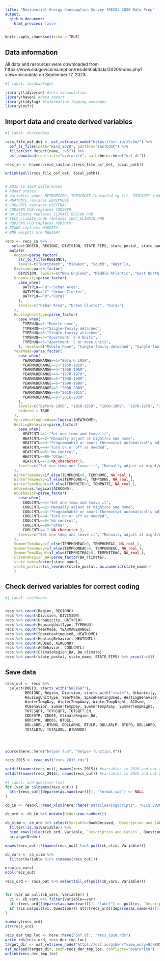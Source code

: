 ```yaml
---
title: "Residential Energy Consumption Survey (RECS) 2020 Data Prep"
output: 
  github_document:
    html_preview: false
---
```


```r
knitr::opts_chunk$set(echo = TRUE)
```

## Data information

All data and resources were downloaded from https://www.eia.gov/consumption/residential/data/2020/index.php?view=microdata on September 17, 2023.

```r
#| label: loadpackages

library(tidyverse) #data manipulation
library(haven) #data import
library(tidylog) #informative logging messages
library(osfr)
```

## Import data and create derived variables

```r
#| label: derivedata

recs_file_osf_det <- osf_retrieve_node("https://osf.io/z5c3m/") %>%
  osf_ls_files(path="RECS_2020", pattern="sas7bdat") %>%
  filter(str_detect(name, "v5")) %>%
  osf_download(conflicts="overwrite", path=here::here("osf_dl"))

recs_in <- haven::read_sas(pull(recs_file_osf_det, local_path))

unlink(pull(recs_file_osf_det, local_path))


# 2015 to 2020 differences
# Added states!
# Variables gone: METROMICRO, TOTUCSQFT (uncooled sq ft), TOTUSQFT (unheated sq ft), CDD80, HDD50, GNDHDD65, PELLETBTU
# HEATCNTL replaces EQUIPMUSE
# COOLCNTL replaces USECENAC
# CDD30YR_PUB replaces CDD30YR
# BA_climate replaces CLIMATE_REGION_PUB 
# IECC_climate_code replaces IECC_CLIMATE_PUB
# HDD30YR_PUB replaces HDD30YR
# BTUWD replaces WOODBTU
# BRR weights are NWEIGHT

recs <- recs_in %>%
   select(DOEID, REGIONC, DIVISION, STATE_FIPS, state_postal, state_name, UATYP10, TYPEHUQ, YEARMADERANGE, HEATHOME, HEATCNTL, TEMPHOME, TEMPGONE, TEMPNITE, AIRCOND, COOLCNTL, TEMPHOMEAC, TEMPGONEAC, TEMPNITEAC, TOTCSQFT, TOTHSQFT, TOTSQFT_EN, NWEIGHT, starts_with("NWEIGHT"), CDD30YR=CDD30YR_PUB, CDD65, BA_climate, IECC_climate_code, HDD30YR=HDD30YR_PUB, HDD65, BTUEL, DOLLAREL, BTUNG, DOLLARNG, BTULP, DOLLARLP, BTUFO, DOLLARFO, TOTALBTU, TOTALDOL, BTUWOOD=BTUWD) %>%
  mutate(
    Region=parse_factor(
      str_to_title(REGIONC),
      levels=c("Northeast", "Midwest", "South", "West")),
    Division=parse_factor(
      DIVISION, levels=c("New England", "Middle Atlantic", "East North Central", "West North Central", "South Atlantic", "East South Central", "West South Central", "Mountain North", "Mountain South", "Pacific")),
    Urbanicity=parse_factor(
      case_when(
        UATYP10=="U"~"Urban Area",
        UATYP10=="C"~"Urban Cluster",
        UATYP10=="R"~"Rural"
      ),
      levels=c("Urban Area", "Urban Cluster", "Rural")
    ),
    HousingUnitType=parse_factor(
      case_when(
        TYPEHUQ==1~"Mobile home",
        TYPEHUQ==2~"Single-family detached",
        TYPEHUQ==3~"Single-family attached",
        TYPEHUQ==4~"Apartment: 2-4 Units",
        TYPEHUQ==5~"Apartment: 5 or more units",
      ), levels=c("Mobile home", "Single-family detached", "Single-family attached", "Apartment: 2-4 Units", "Apartment: 5 or more units")),
    YearMade=parse_factor(
      case_when(
        YEARMADERANGE==1~"Before 1950",
        YEARMADERANGE==2~"1950-1959",
        YEARMADERANGE==3~"1960-1969",
        YEARMADERANGE==4~"1970-1979",
        YEARMADERANGE==5~"1980-1989",
        YEARMADERANGE==6~"1990-1999",
        YEARMADERANGE==7~"2000-2009",
        YEARMADERANGE==8~"2010-2015",
        YEARMADERANGE==9~"2016-2020"
      ),
      levels=c("Before 1950", "1950-1959", "1960-1969", "1970-1979", "1980-1989", "1990-1999", "2000-2009", "2010-2015", "2016-2020"),
      ordered = TRUE
    ),
    SpaceHeatingUsed=as.logical(HEATHOME),
    HeatingBehavior=parse_factor(
      case_when(
        HEATCNTL==1~"Set one temp and leave it",
        HEATCNTL==2~"Manually adjust at night/no one home",
        HEATCNTL==3~"Programmable or smart thermostat automatically adjusts the temperature",
        HEATCNTL==4~"Turn on or off as needed",
        HEATCNTL==5~"No control",
        HEATCNTL==99~"Other",
        HEATCNTL==-2~NA_character_),
      levels=c("Set one temp and leave it", "Manually adjust at night/no one home", "Programmable or smart thermostat automatically adjusts the temperature", "Turn on or off as needed", "No control", "Other")
    ),
    WinterTempDay=if_else(TEMPHOME>0, TEMPHOME, NA_real_),
    WinterTempAway=if_else(TEMPGONE>0, TEMPGONE, NA_real_),
    WinterTempNight=if_else(TEMPNITE>0, TEMPNITE, NA_real_),
    ACUsed=as.logical(AIRCOND),
    ACBehavior=parse_factor(
      case_when(
        COOLCNTL==1~"Set one temp and leave it",
        COOLCNTL==2~"Manually adjust at night/no one home",
        COOLCNTL==3~"Programmable or smart thermostat automatically adjusts the temperature",
        COOLCNTL==4~"Turn on or off as needed",
        COOLCNTL==5~"No control",
        COOLCNTL==99~"Other",
        COOLCNTL==-2~NA_character_),
      levels=c("Set one temp and leave it", "Manually adjust at night/no one home", "Programmable or smart thermostat automatically adjusts the temperature", "Turn on or off as needed", "No control", "Other")
    ),
    SummerTempDay=if_else(TEMPHOMEAC>0, TEMPHOMEAC, NA_real_),
    SummerTempAway=if_else(TEMPGONEAC>0, TEMPGONEAC, NA_real_),
    SummerTempNight=if_else(TEMPNITEAC>0, TEMPNITEAC, NA_real_),
    ClimateRegion_BA=parse_factor(BA_climate),
    state_name=factor(state_name),
    state_postal=fct_reorder(state_postal, as.numeric(state_name))
    )

```

## Check derived variables for correct coding

```r
#| label: checkvars


recs %>% count(Region, REGIONC)
recs %>% count(Division, DIVISION)
recs %>% count(Urbanicity, UATYP10)
recs %>% count(HousingUnitType, TYPEHUQ)
recs %>% count(YearMade, YEARMADERANGE)
recs %>% count(SpaceHeatingUsed, HEATHOME)
recs %>% count(HeatingBehavior, HEATCNTL)
recs %>% count(ACUsed, AIRCOND)
recs %>% count(ACBehavior, COOLCNTL)
recs %>% count(ClimateRegion_BA, BA_climate)
recs %>% count(state_postal, state_name, STATE_FIPS) %>% print(n=51)
```


## Save data

```r
recs_out <- recs %>%
  select(DOEID, starts_with("NWEIGHT"),
         REGIONC, Region, Division, starts_with("state"), Urbanicity, 
         HousingUnitType, YearMade, SpaceHeatingUsed, HeatingBehavior, 
         WinterTempDay, WinterTempAway, WinterTempNight, ACUsed, 
         ACBehavior, SummerTempDay, SummerTempAway, SummerTempNight, 
         TOTCSQFT, TOTHSQFT, TOTSQFT_EN, 
         CDD30YR, CDD65, ClimateRegion_BA, 
         HDD30YR, HDD65, BTUEL, 
         DOLLAREL, BTUNG, DOLLARNG, BTULP, DOLLARLP, BTUFO, DOLLARFO, 
         TOTALBTU, TOTALDOL, BTUWOOD)




source(here::here("helper-fun", "helper-function.R"))

recs_2015 <- read_osf("recs_2015.rds")

setdiff(names(recs_out), names(recs_2015)) #variables in 2020 and not 2015
setdiff(names(recs_2015), names(recs_out)) #variables in 2015 and not 2020

```


```r
#| label: add-question-text
for (var in colnames(recs_out)) {
  attr(recs_out[[deparse(as.name(var))]], "format.sas") <- NULL
}

cb_in <- readxl::read_xlsx(here::here("DataCleaningScripts", "RECS 2020 Codebook Questions.xlsx"), skip=1)

cb_ord <- cb_in %>% mutate(Order=row_number())

cb_slim <- cb_ord %>% select(Variable=BookDerived, `Description and Labels`, Question, Section, Order) %>%
  filter(!is.na(Variable)) %>%
  bind_rows(select(cb_ord, Variable, `Description and Labels`, Question, Section, Order)) %>%
  arrange(Order)

names(recs_out)[!(names(recs_out) %in% pull(cb_slim, Variable))]

cb_vars <- cb_slim %>%
  filter(Variable %in% c(names(recs_out)))

nrow(cb_vars)
ncol(recs_out)

recs_ord <- recs_out %>% select(all_of(pull(cb_vars, Variable)))


for (var in pull(cb_vars, Variable)) {
  vi <- cb_vars %>% filter(Variable==var)
  attr(recs_ord[[deparse(as.name(var))]], "label") <- pull(vi, `Description and Labels`)
  if (!is.na(pull(vi, Question))) attr(recs_ord[[deparse(as.name(var))]], "Question") <- pull(vi, Question)
}


```





```r
summary(recs_ord)
str(recs_ord)

recs_der_tmp_loc <- here::here("osf_dl", "recs_2020.rds")
write_rds(recs_ord, recs_der_tmp_loc)
target_dir <- osf_retrieve_node("https://osf.io/gzbkn/?view_only=8ca80573293b4e12b7f934a0f742b957") 
osf_upload(target_dir, path=recs_der_tmp_loc, conflicts="overwrite")
unlink(recs_der_tmp_loc)

```

